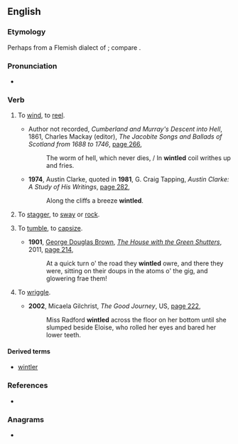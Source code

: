 ==English==

===Etymology===
Perhaps from a Flemish dialect of {{cog|nl|windtelen||to reel}}; compare {{m|nl|wentelen}}.

===Pronunciation===
* {{rhymes|ɪntəl|lang=en}}

===Verb===
{{en-verb|wintl}}

# {{lb|en|Scotland}} To [[wind]], to [[reel]].
#* {{circa|1688-1746}} Author not recorded, ''Cumberland and Murray's Descent into Hell'', 1861, Charles Mackay (editor), ''The Jacobite Songs and Ballads of Scotland from 1688 to 1746'', [http://books.google.com.au/books?id=Uf1LAAAAcAAJ&pg=PA266&dq=%22wintled%22&hl=en&sa=X&ei=1nxRUreSI6XOiAet5YBY&redir_esc=y#v=onepage&q=%22wintled%22&f=false page 266],
#*: The worm of hell, which never dies, / In '''wintled''' coil writhes up and fries.
#* '''1974''', Austin Clarke, quoted in '''1981''', G. Craig Tapping, ''Austin Clarke: A Study of His Writings'', [http://books.google.com.au/books?id=aHohAQAAMAAJ&q=%22wintled%22&dq=%22wintled%22&hl=en&sa=X&ei=1nxRUreSI6XOiAet5YBY&redir_esc=y page 282],
#*: Along the cliffs a breeze '''wintled'''.
# {{lb|en|Scotland}} To [[stagger]], to [[sway]] or [[rock]].
# {{lb|en|Scotland}} To [[tumble]], to [[capsize]].
#* '''1901''', [[w:George Douglas Brown|George Douglas Brown]], ''[[w:The House with the Green Shutters|The House with the Green Shutters]]'', 2011, [http://books.google.com.au/books?id=YRAjUsx3mG4C&pg=PA214&dq=%22wintled%22%7C%22wintling%22&hl=en&sa=X&ei=hXRRUsiIDMaeiAfP5ICoCA&redir_esc=y#v=onepage&q=%22wintled%22%7C%22wintling%22&f=false page 214],
#*: At a quick turn o' the road they '''wintled''' owre, and there they were, sitting on their doups in the atoms o' the gig, and glowering frae them!
# {{lb|en|Scotland}} To [[wriggle]].
#* '''2002''', Micaela Gilchrist, ''The Good Journey'', US, [http://books.google.com.au/books?id=UFfuiOSN8BQC&q=%22wintled%22%7C%22wintling%22&dq=%22wintled%22%7C%22wintling%22&hl=en&sa=X&ei=aXlRUqiVEouRige0noGgCg&redir_esc=y page 222],
#*: Miss Radford '''wintled''' across the floor on her bottom until she slumped beside Eloise, who rolled her eyes and bared her lower teeth.

====Derived terms====
* [[wintler]]

===References===
* {{R:Websters}}

===Anagrams===
* {{anagrams|en|a=eilntw|Wintel}}